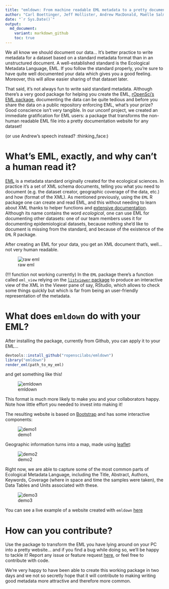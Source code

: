 ```yaml
---
title: "emldown: From machine readable EML metadata to a pretty documentation website"
author: "Carl Boettinger, Jeff Hollister, Andrew MacDonald, Maëlle Salmon, Kara Woo"
date: "`r Sys.Date()`"
output:
  md_document:
    variant: markdown_github
    toc: true
---
```


We all know we should document our data... It's better practice to write metadata for a dataset based on a standard metadata format than in an unstructured document. A well-established standard is the Ecological Metadata Language, EML. If you follow the standard properly, you're sure to have quite well documented your data which gives you a good feeling. Moreover, this will allow easier sharing of that dataset later. 

That said, it's not always fun to write said standard metadata. Although there's a very good package for helping you create the EML, [rOpenSci's EML package](https://github.com/ropensci/eml), documenting the data can be quite tedious and before you share the data on a public repository enforcing EML, what's your prize? Good conscience isn't very tangible. In our unconf project, we created an immediate gratification for EML users: a package that transforms the non-human readable EML file into a pretty documentation website for any dataset! 

(or use Andrew's speech instead? :thinking_face:)

# What's EML, exactly, and why can't a human read it?

[EML](https://en.wikipedia.org/wiki/Ecological_Metadata_Language) is a metadata standard originally created for the ecological sciences. In practice it's a set of XML schema documents, telling you what you need to document (e.g. the dataset creator, geographic coverage of the data, etc.) and how (format of the XML). As mentioned previously, using the `EML` R package one can create and read EML, and this without needing to learn about XML thanks to helper functions and [extensive documentation](https://ropensci.github.io/EML/). Although its name contains the word _ecological_, one can use EML for documenting other datasets: one of our team members uses it for documenting epidemiological datasets, because nothing she'd like to document is missing from the standard, and because of the existence of the `EML` R package.

After creating an EML for your data, you get an XML document that's, well... not very human readable.

![raw eml](figures/screenshot_raw_xml.png)

(!!! function not working currently) In the `EML` package there's a function called `eml_view` relying on the [`listviewer` package](https://github.com/timelyportfolio/listviewer) to produce an interactive view of the XML in the Viewer pane of say, RStudio, which allows to check some things quickly but which is far from being an user-friendly representation of the metadata. 

# What does `emldown` do with your EML?

After installing the package, currently from Github, you can apply it to your EML...

```r
devtools::install_github("ropenscilabs/emldown")
library("emldown")
render_eml(path_to_my_eml)
```

and get something like this!

![emldown](figures/screenshot_emldown.png)

This format is much more likely to make you and your collaborators happy. Note how little effort you needed to invest into making it!

The resulting website is based on [Bootstrap](https://getbootstrap.com/) and has some interactive components:

![demo1](figures/emldown_demo1.gif)

Geographic information turns into a map, made using [leaflet](https://rstudio.github.io/leaflet/):

![demo2](figures/emldown_demo2.gif)

Right now, we are able to capture some of the most common parts of Ecological Metadata Language, including the Title, Abstract, Authors, Keywords, Coverage (where in space and time the samples were taken), the Data Tables and Units associated with these.

![demo3](figures/emldown_demo3.gif)


You can see a live example of a website created with `emldown` [here](http://aammd.info/emldown/test.html)

# How can you contribute?

Use the package to transform the EML you have lying around on your PC into a pretty website... and if you find a bug while doing so, we'll be happy to tackle it! Report any issue or feature request [here](https://github.com/ropenscilabs/emldown/issues), or feel free to contribute with code.

We're very happy to have been able to create this working package in two days and we not so secretly hope that it will contribute to making writing good metadata more attractive and therefore more common. 
